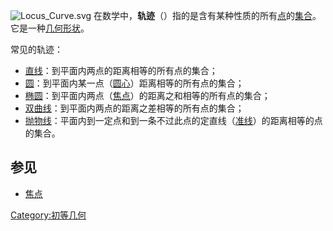 [[File:Locus_Curve.svg|right]]
在数学中，'''轨迹'''（{{lang-en|Locus}}）指的是含有某种性质的所有[[点|点]]的[[集合_(數學)|集合]]。它是一种[[几何形状|几何形状]]。

常见的轨迹：
* [[直线|直线]]：到平面内两点的距离相等的所有点的集合；
* [[圆|圆]]：到平面内某一点（[[圆心|圆心]]）距离相等的所有点的集合；
* [[椭圆|椭圆]]：到平面内两点（[[焦点_(数学)|焦点]]）的距离之和相等的所有点的集合；
* [[双曲线|双曲线]]：到平面内两点的距离之差相等的所有点的集合；
* [[抛物线|抛物线]]：平面内到一定点和到一条不过此点的定直线（[[准线|准线]]）的距离相等的点的集合。

== 参见 ==
* [[焦点_(数学)|焦点]]

[[Category:初等几何|Category:初等几何]]
